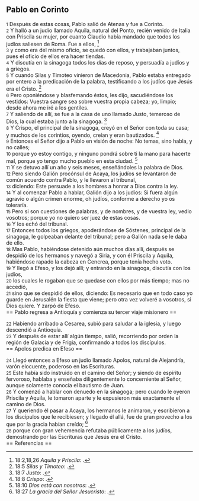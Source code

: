 == Pablo en Corinto ==

{{anchor|1}} <small>1</small> Después de estas cosas, Pablo salió de Atenas y fue a Corinto.<br>
{{anchor|2}} <small>2</small> Y halló a un judío llamado Aquila, natural del Ponto, recién venido de Italia con Priscila su mujer, por cuanto Claudio había mandado que todos los judíos saliesen de Roma. Fue a ellos, <ref>18:2,18,26 ''Aquila y Priscila'': {{lib|LU|133|3|12}}.</ref><br>
{{anchor|3}} <small>3</small> y como era del mismo oficio, se quedó con ellos, y trabajaban juntos, pues el oficio de ellos era hacer tiendas.<br>
{{anchor|4}} <small>4</small> Y discutía en la sinagoga todos los días de reposo, y persuadía a judíos y a griegos.<br>
{{anchor|5}} <small>5</small> Y cuando Silas y Timoteo vinieron de Macedonia, Pablo estaba entregado por entero a la predicación de la palabra, testificando a los judíos que Jesús era el Cristo. <ref>18:5 ''Silas y Timoteo'': {{lib|LU|133|3|3}}.</ref><br>
{{anchor|6}} <small>6</small> Pero oponiéndose y blasfemando éstos, les dijo, sacudiéndose los vestidos: Vuestra sangre sea sobre vuestra propia cabeza; yo, limpio; desde ahora me iré a los gentiles.<br>
{{anchor|7}} <small>7</small> Y saliendo de allí, se fue a la casa de uno llamado Justo, temeroso de Dios, la cual estaba junto a la sinagoga. <ref>18:7 ''Justo'': {{lib|LU|133|3|5}}.</ref><br>
{{anchor|8}} <small>8</small> Y Crispo, el principal de la sinagoga, creyó en el Señor con toda su casa; y muchos de los corintios, oyendo, creían y eran bautizados. <ref>18:8 ''Crispo'': {{lib|LU|133|3|1}}.</ref><br>
{{anchor|9}} <small>9</small> Entonces el Señor dijo a Pablo en visión de noche: No temas, sino habla, y no calles;<br>
{{anchor|10}} <small>10</small> porque yo estoy contigo, y ninguno pondrá sobre ti la mano para hacerte mal, porque yo tengo mucho pueblo en esta ciudad. <ref>18:10 ''Dios está con nosotros'': {{lib|LU|117|6|27}}.</ref><br>
{{anchor|11}} <small>11</small> Y se detuvo allí un año y seis meses, enseñándoles la palabra de Dios.<br>
{{anchor|12}} <small>12</small> Pero siendo Galión procónsul de Acaya, los judíos se levantaron de común acuerdo contra Pablo, y le llevaron al tribunal,<br>
{{anchor|13}} <small>13</small> diciendo: Este persuade a los hombres a honrar a Dios contra la ley.<br>
{{anchor|14}} <small>14</small> Y al comenzar Pablo a hablar, Galión dijo a los judíos: Si fuera algún agravio o algún crimen enorme, oh judíos, conforme a derecho yo os toleraría.<br>
{{anchor|15}} <small>15</small> Pero si son cuestiones de palabras, y de nombres, y de vuestra ley, vedlo vosotros; porque yo no quiero ser juez de estas cosas.<br>
{{anchor|16}} <small>16</small> Y los echó del tribunal.<br>
{{anchor|17}} <small>17</small> Entonces todos los griegos, apoderándose de Sóstenes, principal de la sinagoga, le golpeaban delante del tribunal; pero a Galión nada se le daba de ello.<br>
{{anchor|18}} <small>18</small> Mas Pablo, habiéndose detenido aún muchos días allí, después se despidió de los hermanos y navegó a Siria, y con él Priscila y Aquila, habiéndose rapado la cabeza en Cencrea, porque tenía hecho voto.<br>
{{anchor|19}} <small>19</small> Y llegó a Efeso, y los dejó allí; y entrando en la sinagoga, discutía con los judíos,<br>
{{anchor|20}} <small>20</small> los cuales le rogaban que se quedase con ellos por más tiempo; mas no accedió,<br>
{{anchor|21}} <small>21</small> sino que se despidió de ellos, diciendo: Es necesario que en todo caso yo guarde en Jerusalén la fiesta que viene; pero otra vez volveré a vosotros, si Dios quiere. Y zarpó de Efeso.<br>
== Pablo regresa a Antioquía y comienza su tercer viaje misionero ==

{{anchor|22}} <small>22</small> Habiendo arribado a Cesarea, subió para saludar a la iglesia, y luego descendió a Antioquía.<br>
{{anchor|23}} <small>23</small> Y después de estar allí algún tiempo, salió, recorriendo por orden la región de Galacia y de Frigia, confirmando a todos los discípulos.<br>
== Apolos predica en Efeso ==

{{anchor|24}} <small>24</small> Llegó entonces a Efeso un judío llamado Apolos, natural de Alejandría, varón elocuente, poderoso en las Escrituras.<br>
{{anchor|25}} <small>25</small> Este había sido instruido en el camino del Señor; y siendo de espíritu fervoroso, hablaba y enseñaba diligentemente lo concerniente al Señor, aunque solamente conocía el bautismo de Juan.<br>
{{anchor|26}} <small>26</small> Y comenzó a hablar con denuedo en la sinagoga; pero cuando le oyeron Priscila y Aquila, le tomaron aparte y le expusieron más exactamente el camino de Dios.<br>
{{anchor|27}} <small>27</small> Y queriendo él pasar a Acaya, los hermanos le animaron, y escribieron a los discípulos que le recibiesen; y llegado él allá, fue de gran provecho a los que por la gracia habían creído; <ref>18:27 ''La gracia del Señor Jesucristo'': {{lib|LU|121|8|8}}.</ref><br>
{{anchor|28}} <small>28</small> porque con gran vehemencia refutaba públicamente a los judíos, demostrando por las Escrituras que Jesús era el Cristo.<br>
== Referencias ==

<references />
